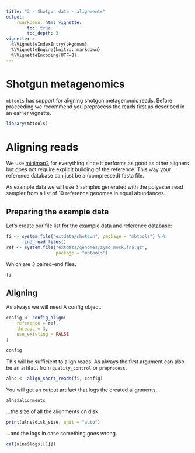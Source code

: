 ```yaml
---
title: "3 - Shotgun data - alignments"
output:
    rmarkdown::html_vignette:
        toc: true
        toc_depth: 3
vignette: >
  %\VignetteIndexEntry{pkgdown}
  %\VignetteEngine{knitr::rmarkdown}
  %\VignetteEncoding{UTF-8}
---
```


# Shotgun metagenomics

`mbtools` has support for aligning shotgun metagenomic reads. Before proceeding
we recommend you preprocess the reads first as described in an earlier vignette.

```r
library(mbtools)
```

# Aligning reads

We use [minimap2](https://github.com/lh3/minimap2) for everything since it performs
as good as other aligners but does not require explicit building of the reference.
This way your reference database can just be a (compressed) fasta file.

As example data we will use 3 samples generated with the polyester read sampler
from a list of 10 reference genomes in equal abundances.

## Preparing the example data

Let's create our file list for the example data and reference database:

```r
fi <- system.file("extdata/shotgun", package = "mbtools") %>%
      find_read_files()
ref <- system.file("extdata/genomes/zymo_mock.fna.gz",
                   package = "mbtools")
```

Which are 3 paired-end files.

```r
fi
```

## Aligning

As always we will need A config object.

```r
config <- config_align(
    reference = ref,
    threads = 3,
    use_existing = FALSE
)

config
```

This will be sufficient to align reads. As always the first argument can also be an
artifact from `quality_control` or `preprocess`.

```r
alns <- align_short_reads(fi, config)
```

You will get an output artifact that logs the created alignments...

```r
alns$alignments
```

...the size of all the alignments on disk...

```r
print(alns$disk_size, unit = "auto")
```

...and the logs in case something goes wrong.

```r
cat(alns$logs[[1]])
```

